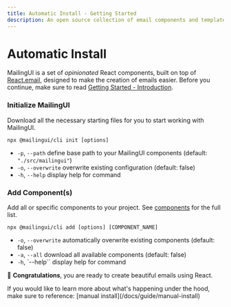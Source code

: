 ```yaml
---
title: Automatic Install - Getting Started
description: An open source collection of email components and templates
---
```



# Automatic Install

MailingUI is a set of _opinionated_ React components, built on top of [React.email](https://react.email), designed to make the creation of emails easier. Before you continue, make sure to read [Getting Started - Introduction](/docs/guide/introduction).

<Steps>

### Initialize MailingUI

Download all the necessary starting files for you to start working with MailingUI.

```shell copy
npx @mailingui/cli init [options]
```

- `-p`, `--path` define base path to your MailingUI components (default: `"./src/mailingui"`)
- `-o`, `--overwrite` overwrite existing configuration (default: false)
- `-h`, `--help` display help for command

### Add Component(s)

Add all or specific components to your project. See [components](/docs/components) for the full list.

```shell copy
npx @mailingui/cli add [options] [COMPONENT_NAME]
```

- `-o`, `--overwrite` automatically overwrite existing components (default: false)
- `-a`, `--all` download all available components (default: false)
- `-h`, `--help`` display help for command

</Steps>

🥳 **Congratulations**, you are ready to create beautiful emails using React.

<Callout type="info" emoji="ℹ️">
  If you would like to learn more about what's happening under the hood, make sure to reference: [manual install](/docs/guide/manual-install)
</Callout>